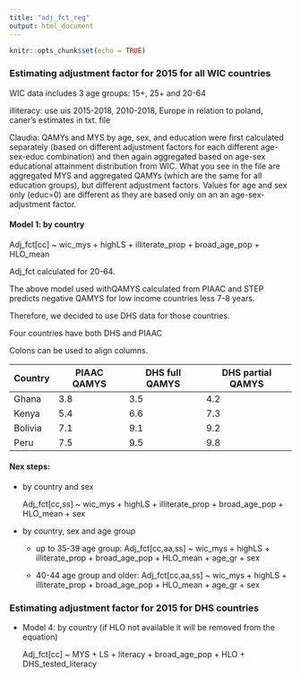 ---
title: "adj_fct_reg"
output: html_document
---

```{r setup, include=FALSE}
knitr::opts_chunk$set(echo = TRUE)
```

### Estimating adjustment factor for 2015 for all WIC countries

WIC data includes 3 age groups: 15+, 25+ and 20-64

illiteracy: use uis 2015-2018, 2010-2018, Europe in relation to poland, caner's estimates in txt. file

Claudia: QAMYs and MYS by age, sex, and education were first calculated separately (based on different adjustment factors for each different age-sex-educ combination) and then again aggregated based on age-sex educational attainment distribution from WIC. What you see in the file are aggregated MYS and aggregated QAMYs (which are the same for all education groups), but different adjustment factors. Values for age and sex only (educ=0) are different as they are based only on an an age-sex-adjustment factor. 


#### Model 1: by country 

Adj_fct[cc] ~ wic_mys + highLS + illiterate_prop + broad_age_pop + HLO_mean 
  
Adj_fct calculated for 20-64.   


The above model used withQAMYS calculated from PIAAC and STEP predicts negative QAMYS for low income countries
less 7-8 years. 

Therefore, we decided to use DHS data for those countries.

Four countries have both DHS and PIAAC

Colons can be used to align columns.

| Country | PIAAC QAMYS | DHS full QAMYS | DHS partial QAMYS|
|---------|-------------|----------------|------------------|
| Ghana   | 3.8         | 3.5            | 4.2              |
| Kenya   | 5.4         | 6.6            | 7.3              |
| Bolivia | 7.1         | 9.1            | 9.2              |
| Peru    | 7.5         | 9.5            | 9.8              |



#### Nex steps:
* by country and sex

  Adj_fct[cc,ss] ~ wic_mys + highLS + illiterate_prop + broad_age_pop + HLO_mean + sex

* by country, sex and age group 

  + up to 35-39 age group: Adj_fct[cc,aa,ss] ~ wic_mys + highLS + illiterate_prop + broad_age_pop + HLO_mean + age_gr + sex
  
  + 40-44 age group and older: Adj_fct[cc,aa,ss] ~ wic_mys + highLS + illiterate_prop + broad_age_pop + HLO_mean + age_gr + sex
  
### Estimating adjustment factor for 2015 for DHS countries

* Model 4: by country (if HLO not available it will be removed from the equation)

  Adj_fct[cc] ~ MYS + LS + literacy + broad_age_pop + HLO + DHS_tested_literacy